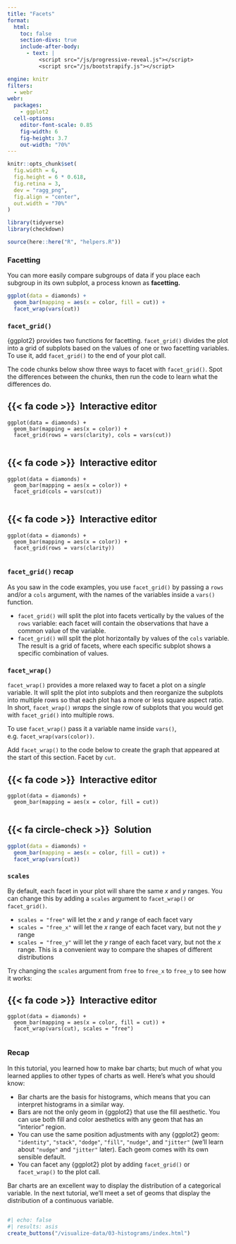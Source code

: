 ```yaml
---
title: "Facets"
format:
  html: 
    toc: false
    section-divs: true
    include-after-body: 
      - text: |
          <script src="/js/progressive-reveal.js"></script>
          <script src="/js/bootstrapify.js"></script>

engine: knitr
filters:
  - webr
webr:
  packages:
    - ggplot2
  cell-options:
    editor-font-scale: 0.85
    fig-width: 6
    fig-height: 3.7
    out-width: "70%"
---
```


```r
knitr::opts_chunk$set(
  fig.width = 6,
  fig.height = 6 * 0.618,
  fig.retina = 3,
  dev = "ragg_png",
  fig.align = "center",
  out.width = "70%"
)

library(tidyverse)
library(checkdown)

source(here::here("R", "helpers.R"))
```

### Facetting {.no-hide}

You can more easily compare subgroups of data if you place each subgroup in its own subplot, a process known as **facetting.**

```r
ggplot(data = diamonds) +
  geom_bar(mapping = aes(x = color, fill = cut)) +
  facet_wrap(vars(cut))
```

### `facet_grid()`

{ggplot2} provides two functions for facetting. `facet_grid()` divides the plot into a grid of subplots based on the values of one or two facetting variables. To use it, add `facet_grid()` to the end of your plot call. 

The code chunks below show three ways to facet with `facet_grid()`. Spot the differences between the chunks, then run the code to learn what the differences do.

::: {.panel-tabset}
## {{< fa code >}}&ensp;Interactive editor

```webr-r
ggplot(data = diamonds) +
  geom_bar(mapping = aes(x = color)) +
  facet_grid(rows = vars(clarity), cols = vars(cut))


```

:::

::: {.panel-tabset}
## {{< fa code >}}&ensp;Interactive editor

```webr-r
ggplot(data = diamonds) +
  geom_bar(mapping = aes(x = color)) +
  facet_grid(cols = vars(cut))


```

:::

::: {.panel-tabset}
## {{< fa code >}}&ensp;Interactive editor

```webr-r
ggplot(data = diamonds) +
  geom_bar(mapping = aes(x = color)) +
  facet_grid(rows = vars(clarity))


```

:::



### `facet_grid()` recap

As you saw in the code examples, you use `facet_grid()` by passing a `rows` and/or a `cols` argument, with the names of the variables inside a `vars()` function.

* `facet_grid()` will split the plot into facets vertically by the values of the `rows` variable: each facet will contain the observations that have a common value of the variable. 
* `facet_grid()` will split the plot horizontally by values of the `cols` variable. The result is a grid of facets, where each specific subplot shows a specific combination of values.


### `facet_wrap()`

`facet_wrap()` provides a more relaxed way to facet a plot on a _single_ variable. It will split the plot into subplots and then reorganize the subplots into multiple rows so that each plot has a more or less square aspect ratio. In short, `facet_wrap()` _wraps_ the single row of subplots that you would get with `facet_grid()` into multiple rows. 

To use `facet_wrap()` pass it a variable name inside `vars()`, e.g. `facet_wrap(vars(color))`.

Add `facet_wrap()` to the code below to create the graph that appeared at the start of this section. Facet by `cut`.

::: {.panel-tabset}
## {{< fa code >}}&ensp;Interactive editor

```webr-r
ggplot(data = diamonds) +
  geom_bar(mapping = aes(x = color, fill = cut))


```

## {{< fa circle-check >}}&ensp;Solution

```r
ggplot(data = diamonds) +
  geom_bar(mapping = aes(x = color, fill = cut)) +
  facet_wrap(vars(cut))
```

:::


### `scales`

By default, each facet in your plot will share the same $x$ and $y$ ranges. You can change this by adding a `scales` argument to `facet_wrap()` or `facet_grid()`.

* `scales = "free"` will let the $x$ and $y$ range of each facet vary
* `scales = "free_x"` will let the $x$ range of each facet vary, but not the $y$ range
* `scales = "free_y"` will let the $y$ range of each facet vary, but not the $x$ range. This is a convenient way to compare the shapes of different distributions

Try changing the `scales` argument from `free` to `free_x` to `free_y` to see how it works:

::: {.panel-tabset}
## {{< fa code >}}&ensp;Interactive editor

```webr-r
ggplot(data = diamonds) +
  geom_bar(mapping = aes(x = color, fill = cut)) +
  facet_wrap(vars(cut), scales = "free")


```

:::



### Recap

In this tutorial, you learned how to make bar charts; but much of what you learned applies to other types of charts as well. Here's what you should know:

* Bar charts are the basis for histograms, which means that you can interpret histograms in a similar way.
* Bars are not the only geom in {ggplot2} that use the fill aesthetic. You can use both fill and color aesthetics with any geom that has an "interior" region.
* You can use the same position adjustments with any {ggplot2} geom: `"identity"`, `"stack"`, `"dodge"`, `"fill"`, `"nudge"`, and `"jitter"` (we'll learn about `"nudge"` and `"jitter"` later). Each geom comes with its own sensible default.
* You can facet any {ggplot2} plot by adding `facet_grid()` or `facet_wrap()` to the plot call.

Bar charts are an excellent way to display the distribution of a categorical variable. In the next tutorial, we'll meet a set of geoms that display the distribution of a continuous variable.


##

```r
#| echo: false
#| results: asis
create_buttons("/visualize-data/03-histograms/index.html")
```
